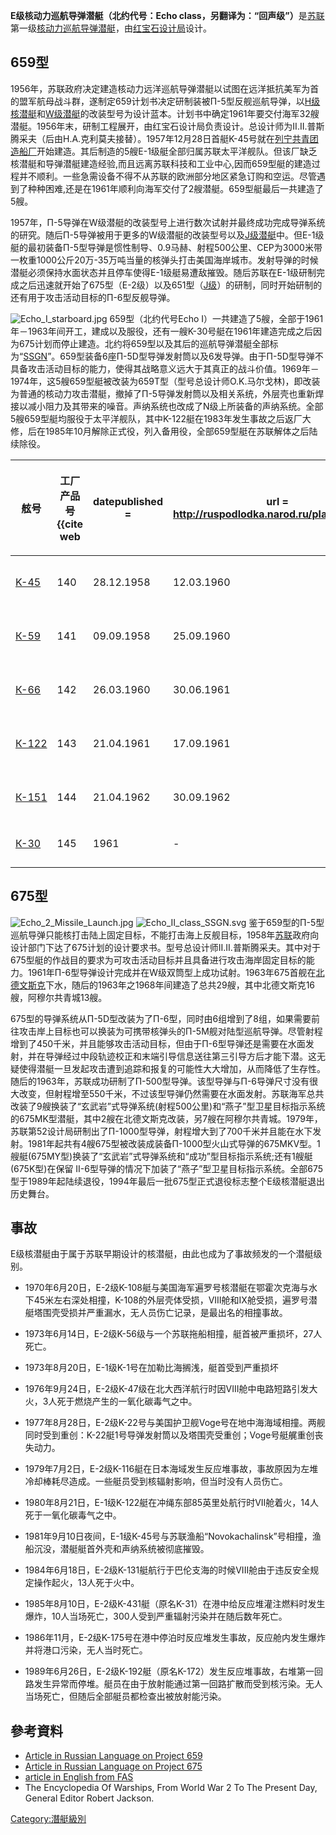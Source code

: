 {{noteTA
|1=zh-hans:巡航导弹; zh-hant:巡弋飛彈;
}}
{{潜艇
|名称= 659/675型 [[File:Naval_Ensign_of_the_Soviet_Union_(1950-1991).svg|30px]]<br /><span style="font-size:smaller;">E-1/E-2级</span>
|图片= [[File:Submarine_Echo_II_class.jpg|300px]]
|照片说明= 航行中的E-2级潜艇
|舰种= 核动力巡航导弹潜艇
|舰名= 北约命名为E-1/E-2级
|拥有国= 苏联/俄罗斯
|前型= 本级为首级
|次型= [[C级核潜艇|C级核潜艇]]
|同型= 5(E-1)<br />29（E-2）
|竣工= 1965年
|结局= 1995年前全部除役
|水上吃水= 7.1 / 7.4 米
|水上排水量= 3768 / 4415 吨
|水下排水量= 4920 / 5760吨
|极限潜深= 300米
|长度= 111.2 / 115.4 米
|阔度= 9.2-9.3米
|动力系统= 双座压水反应堆，单座汽轮机 
|叶轴= 
|水上极速= 15.1 / 14 [[节|节]]
|水中极速= 24.2 / 22 节
|乘员= 104-109人
|鱼雷= 首部4座533毫米以及2座鱼类发射管<br />尾部2座400毫米鱼雷发射管
|导弹= 6发П-5(659原型)<br />8发П-6(675)<br />8发П-500(675MK)；8发П-1000(675MKV)
|其他武装= 水雷
|结构= 双壳体结构
|续航力= 18000 - 30000
|自持力=50天<br />（E-1级单次航行仅仅允许10天）
|其他=
}}
{{苏俄代号
|北约代号=Echo I/II
|苏俄代号=659/675
|苏俄名称=(N/A)
}}
'''E级核动力巡航导弹潜艇（北约代号：Echo class，另翻译为：“回声级”）'''是[[苏联|苏联]]第一级[[核动力|核动力]][[巡航导弹潜艇|巡航导弹潜艇]]，由[[红宝石设计局|红宝石设计局]]设计。

== 659型 ==
1956年，苏联政府决定建造核动力远洋巡航导弹潜艇以试图在远洋抵抗美军为首的盟军航母战斗群，遂制定659计划书决定研制装被П-5型反舰巡航导弹，以[[H级核潜艇|H级核潜艇]]和[[W级潜艇|W级潜艇]]的改装型号为设计蓝本。计划书中确定1961年要交付海军32艘潜艇。1956年末，研制工程展开，由红宝石设计局负责设计。总设计师为II.II.普斯腾采夫（后由H.A.克利莫夫接替）。1957年12月28日首艇K-45号就在[[阿穆尔造船厂|列宁共青团造船厂]]开始建造。其后制造的5艘E-1级艇全部归属苏联太平洋舰队。但该厂缺乏核潜艇和导弹潜艇建造经验,而且远离苏联科技和工业中心,因而659型艇的建造过程并不顺利。一些急需设备不得不从苏联的欧洲部分地区紧急订购和空运。尽管遇到了种种困难,还是在1961年顺利向海军交付了2艘潜艇。659型艇最后一共建造了5艘。

1957年，П-5导弹在W级潜艇的改装型号上进行数次试射并最终成功完成导弹系统的研究。随后П-5导弹被用于更多的W级潜艇的改装型号以及[[J级潜艇|J级潜艇]]中。但E-1级艇的最初装备П-5型导弹是惯性制导、0.9马赫、射程500公里、CEP为3000米带一枚重1000公斤20万-35万吨当量的核弹头打击美国海岸城市。发射导弹的时候潜艇必须保持水面状态并且停车使得E-1级艇易遭敌摧毁。随后苏联在E-1级研制完成之后迅速就开始了675型（E-2级）以及651型（[[J级潜艇|J级]]）的研制，同时开始研制的还有用于攻击活动目标的П-6型反舰导弹。


[[File:Echo_I_starboard.jpg|thumb]]
659型（北约代号Echo I）一共建造了5艘，全部于1961年－1963年间开工，建成以及服役，还有一艘K-30号艇在1961年建造完成之后因为675计划而停止建造。北约将659型以及其后的巡航导弹潜艇全部标为“[[美国海军通用舰船分类符号|SSGN]]”。659型装备6座П-5D型导弹发射筒以及6发导弹。由于П-5D型导弹不具备攻击活动目标的能力，使得其战略意义远大于其真正的战斗价值。1969年－1974年，这5艘659型艇被改装为659T型（型号总设计师O.K.马尔戈林)，即改装为普通的核动力攻击潜艇，撤掉了П-5导弹发射筒以及相关系统，外层壳也重新焊接以减小阻力及其带来的噪音。声纳系统也改成了N级上所装备的声纳系统。全部5艘659型艇均服役于太平洋舰队，其中K-122艇在1983年发生事故之后返厂大修，后在1985年10月解除正式役，列入备用役，全部659型艇在苏联解体之后陆续除役。

{|class="wikitable" style="font-size: 90%;"
!舷号
!工厂产品号<ref name="ruspodlodka">{{cite web
 | datepublished = 
 | url = http://ruspodlodka.narod.ru/plark/659.htm
 | title = Проект 659 (NATO - Echo I)
 | work = 2003-2004
 | publisher = ruspodlodka.narod.ru
 | accessdate = 2007-11-13
 | deadurl = yes
 | archiveurl = https://web.archive.org/web/20080609074851/http://ruspodlodka.narod.ru/plark/659.htm
 | archivedate = 2008-06-09
 }}</ref>
!开工日期
!下水日期
!服役日期
!舰队
!注释
|-
|[[K-45|K-45]]
|140
|28.12.1958
|12.03.1960
|28.06.1961
|[[太平洋舰队_(俄罗斯)|太平洋舰队]]
|改装为659Т
|-
|[[К-59|К-59]]
|141
|09.09.1958
|25.09.1960
|16.12.1961
|[[太平洋舰队_(俄罗斯)|太平洋舰队]]
|改装为659Т, 更名为К-259
|-
|[[К-66|К-66]]
|142
|26.03.1960
|30.06.1961
|28.12.1961
|[[太平洋舰队_(俄罗斯)|太平洋舰队]]
|改装为659Т, 事故后封存
|-
|[[К-122|К-122]]
|143
|21.04.1961
|17.09.1961
|06.06.1962
|[[太平洋舰队_(俄罗斯)|太平洋舰队]]
|改装为659Т, 1983年8月21日火灾后退役
|-
|[[К-151|К-151]]
|144
|21.04.1962
|30.09.1962
|28.06.1963
|[[太平洋舰队_(俄罗斯)|太平洋舰队]]
|改装为659Т
|-
|[[К-30|К-30]]
|145
|1961
| -
| -
| -
|未完成
|-
|}


== 675型 ==
[[File:Echo_2_Missile_Launch.jpg|thumb]]
[[File:Echo_II_class_SSGN.svg|thumb]]
鉴于659型的П-5型巡航导弹只能核打击陆上固定目标，不能打击海上反舰目标，1958年[[苏联|苏联]]政府向设计部门下达了675计划的设计要求书。型号总设计师II.II.普斯腾采夫。其中对于675型艇的作战目的要求为可攻击活动目标并且具备进行攻击海岸固定目标的能力。1961年П-6型导弹设计完成并在W级双筒型上成功试射。1963年675首舰在[[北德文斯克|北德文斯克]]下水，随后的1963年之1968年间建造了总共29艘，其中北德文斯克16艘，阿穆尔共青城13艘。

675型的导弹系统从П-5D型改装为了П-6型，同时由6组增到了8组，如果需要前往攻击岸上目标也可以换装为可携带核弹头的П-5M舰对陆型巡航导弹。尽管射程增到了450千米，并且能够攻击活动目标，但由于П-6型导弹还是需要在水面发射，并在导弹经过中段轨迹校正和末端引导信息送往第三引导方后才能下潜。这无疑使得潜艇一旦发起攻击遭到追踪和报复的可能性大大增加，从而降低了生存性。随后的1963年，苏联成功研制了П-500型导弹。该型导弹与П-6导弹尺寸没有很大改变，但射程增至550千米，不过该型导弹仍然需要在水面发射。苏联海军总共改装了9艘换装了“玄武岩”式导弹系统(射程500公里)和“燕子”型卫星目标指示系统的675MK型潜艇，其中2艘在北德文斯克改装，另7艘在阿穆尔共青城。1979年，苏联第52设计局研制出了П-1000型导弹，射程增大到了700千米并且能在水下发射。1981年起共有4艘675型被改装成装备П-1000型火山式导弹的675MKV型。1艘艇(675MY型)换装了“玄武岩”式导弹系统和“成功”型目标指示系统;还有1艘艇(675K型)在保留 II-6型导弹的情况下加装了“燕子”型卫星目标指示系统。全部675型于1989年起陆续退役，1994年最后一批675型正式退役标志整个E级核潜艇退出历史舞台。

== 事故 ==
E级核潜艇由于属于苏联早期设计的核潜艇，由此也成为了事故频发的一个潜艇级别。
*1970年6月20日，E-2级K-108艇与美国海军遍罗号核潜艇在鄂霍次克海与水下45米左右深处相撞，K-108的外层壳体受损，VIII舱和IX舱受损，遍罗号潜艇塔围壳受损并严重漏水，无人员伤亡记录，是最出名的相撞事故。

*1973年6月14日，E-2级K-56级与一个苏联拖船相撞，艇首被严重损坏，27人死亡。

*1973年8月20日，E-1级K-1号在加勒比海搁浅，艇首受到严重损坏

*1976年9月24日，E-2级K-47级在北大西洋航行时因VIII舱中电路短路引发大火，3人死于燃烧产生的一氧化碳毒气之中。
 
*1977年8月28日，E-2级K-22号与美国护卫舰Voge号在地中海海域相撞。两舰同时受到重创：K-22艇1号导弹发射筒以及塔围壳受重创；Voge号艇艉重创丧失动力。

*1979年7月2日，E-2级K-116艇在日本海域发生反应堆事故，事故原因为左堆冷却棒耗尽造成。一些艇员受到核辐射影响，但当时没有人员伤亡。

*1980年8月21日，E-1级K-122艇在冲绳东部85英里处航行时VII舱着火，14人死于一氧化碳毒气之中。

*1981年9月10日夜间，E-1级K-45号与苏联渔船“Novokachalinsk”号相撞，渔船沉没，潜艇艇首外壳和声纳系统被彻底摧毁。

*1984年6月18日，E-2级K-131艇航行于巴伦支海的时候VIII舱由于违反安全规定操作起火，13人死于火中。

*1985年8月10日，E-2级K-431艇（原名K-31）在港中给反应堆灌注燃料时发生爆炸，10人当场死亡，300人受到严重辐射污染并在随后数年死亡。

*1986年11月，E-2级K-175号在港中停泊时反应堆发生事故，反应舱内发生爆炸并将港口污染，无人当时死亡。

*1989年6月26日，E-2级K-192艇（原名K-172）发生反应堆事故，右堆第一回路发生异常而停堆。艇员在由于放射能通过第一回路扩散而受到核污染。无人当场死亡，但随后全部艇员都检查出被放射能污染。

== 參考資料 ==
<references />
*[http://ship.bsu.by/main.asp?id=102191 Article in Russian Language on Project 659]{{Wayback|url=http://ship.bsu.by/main.asp?id=102191 |date=20080206004525 }}
*[http://ship.bsu.by/main.asp?id=102192 Article in Russian Language on Project 675]{{Wayback|url=http://ship.bsu.by/main.asp?id=102192 |date=20080206004530 }}
*[http://www.fas.org/nuke/guide/russia/theater/659.htm article in English from FAS]{{Wayback|url=http://www.fas.org/nuke/guide/russia/theater/659.htm |date=20080429114013 }}
*The Encyclopedia Of Warships, From World War 2 To The Present Day, General Editor Robert Jackson.

{{苏俄潜艇}}
[[Category:潛艇級別|Category:潛艇級別]]